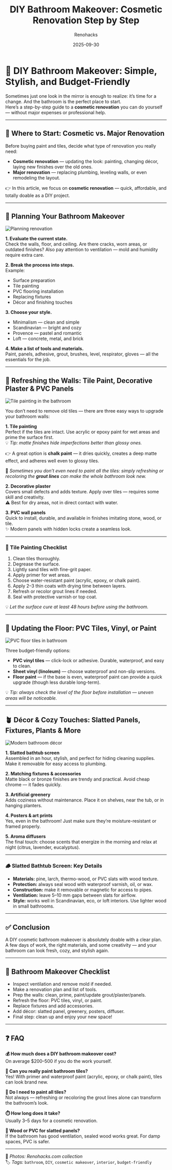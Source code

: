 ﻿---
title: "DIY Bathroom Makeover: Cosmetic Renovation Step by Step"
description: "How to quickly and affordably refresh your bathroom: chalk paint for tiles, PVC wall panels, new flooring, and stylish décor. A complete DIY guide."
date: 2025-09-30
tags: ["bathroom", "diy", "cosmetic makeover", "interior", "budget-friendly"]
cover: "/images/remont-vannoy/cover.png"
author: "Renohacks"
translationOf: "remont-vannoy"
draft: false
keywords:
  - "DIY bathroom renovation"
  - "bathroom makeover ideas"
  - "budget bathroom update"
  - "cosmetic bathroom renovation"
  - "how to paint bathroom tiles"
  - "PVC wall panels bathroom"
  - "bathroom flooring ideas"
  - "small bathroom renovation"
  - "chalk paint tiles"
  - "modern bathroom design"
  - "DIY bathroom decor"
  - "affordable bathroom refresh"
---

# 🛁 DIY Bathroom Makeover: Simple, Stylish, and Budget-Friendly

Sometimes just one look in the mirror is enough to realize: it’s time for a change. And the bathroom is the perfect place to start.  
Here’s a step-by-step guide to a **cosmetic renovation** you can do yourself — without major expenses or professional help.

---

## 📌 Where to Start: Cosmetic vs. Major Renovation

Before buying paint and tiles, decide what type of renovation you really need:

- **Cosmetic renovation** — updating the look: painting, changing décor, laying new finishes over the old ones.
- **Major renovation** — replacing plumbing, leveling walls, or even remodeling the layout.

👉 In this article, we focus on **cosmetic renovation** — quick, affordable, and totally doable as a DIY project.

---

## 🧠 Planning Your Bathroom Makeover

![Planning renovation](/images/remont-vannoy/planirovaniye.png "Planning is the key to success")

**1. Evaluate the current state.**  
Check the walls, floor, and ceiling. Are there cracks, worn areas, or outdated finishes? Also pay attention to ventilation — mold and humidity require extra care.

**2. Break the process into steps.**  
Example:
- Surface preparation
- Tile painting
- PVC flooring installation
- Replacing fixtures
- Décor and finishing touches

**3. Choose your style.**
- Minimalism — clean and simple
- Scandinavian — bright and cozy
- Provence — pastel and romantic
- Loft — concrete, metal, and brick

**4. Make a list of tools and materials.**  
Paint, panels, adhesive, grout, brushes, level, respirator, gloves — all the essentials for the job.

---

## 🎨 Refreshing the Walls: Tile Paint, Decorative Plaster & PVC Panels

![Tile painting in the bathroom](/images/remont-vannoy/remont-vannaya-steny.png "Tile painting — a budget-friendly way to refresh walls")

You don’t need to remove old tiles — there are three easy ways to upgrade your bathroom walls:

**1. Tile painting**  
Perfect if the tiles are intact. Use acrylic or epoxy paint for wet areas and prime the surface first.  
💡 *Tip: matte finishes hide imperfections better than glossy ones.*

👉 A great option is **chalk paint** — it dries quickly, creates a deep matte effect, and adheres well even to glossy tiles.

🔄 *Sometimes you don’t even need to paint all the tiles: simply refreshing or recoloring the **grout lines** can make the whole bathroom look new.*

**2. Decorative plaster**  
Covers small defects and adds texture. Apply over tiles — requires some skill and creativity.  
⚠️ Best for dry areas, not in direct contact with water.

**3. PVC wall panels**  
Quick to install, durable, and available in finishes imitating stone, wood, or tile.  
✨ Modern panels with hidden locks create a seamless look.

---

### 📝 Tile Painting Checklist

1. Clean tiles thoroughly.
2. Degrease the surface.
3. Lightly sand tiles with fine-grit paper.
4. Apply primer for wet areas.
5. Choose water-resistant paint (acrylic, epoxy, or chalk paint).
6. Apply 2–3 thin coats with drying time between layers.
7. Refresh or recolor grout lines if needed.
8. Seal with protective varnish or top coat.

💡 *Let the surface cure at least 48 hours before using the bathroom.*

---

## 🧱 Updating the Floor: PVC Tiles, Vinyl, or Paint

![PVC floor tiles in bathroom](/images/remont-vannoy/remont-vannaya-pol.png "Modern waterproof bathroom flooring")

Three budget-friendly options:

- **PVC vinyl tiles** — click-lock or adhesive. Durable, waterproof, and easy to clean.
- **Sheet vinyl (linoleum)** — choose waterproof and non-slip versions.
- **Floor paint** — if the base is even, waterproof paint can provide a quick upgrade (though less durable long-term).

💡 *Tip: always check the level of the floor before installation — uneven areas will be noticeable.*

---

## 🪴 Décor & Cozy Touches: Slatted Panels, Fixtures, Plants & More

![Modern bathroom décor](/images/remont-vannoy/remont-vannaya-dekor.png "Accessories, greenery, and art prints for a cozy bathroom")

**1. Slatted bathtub screen**  
Assembled in an hour, stylish, and perfect for hiding cleaning supplies. Make it removable for easy access to plumbing.

**2. Matching fixtures & accessories**  
Matte black or bronze finishes are trendy and practical. Avoid cheap chrome — it fades quickly.

**3. Artificial greenery**  
Adds coziness without maintenance. Place it on shelves, near the tub, or in hanging planters.

**4. Posters & art prints**  
Yes, even in the bathroom! Just make sure they’re moisture-resistant or framed properly.

**5. Aroma diffusers**  
The final touch: choose scents that energize in the morning and relax at night (citrus, lavender, eucalyptus).

---

### 🪵 Slatted Bathtub Screen: Key Details

- **Materials:** pine, larch, thermo-wood, or PVC slats with wood texture.
- **Protection:** always seal wood with waterproof varnish, oil, or wax.
- **Construction:** make it removable or magnetic for access to pipes.
- **Ventilation:** leave 5–10 mm gaps between slats for airflow.
- **Style:** works well in Scandinavian, eco, or loft interiors. Use lighter wood in small bathrooms.

---

## ✅ Conclusion

A DIY cosmetic bathroom makeover is absolutely doable with a clear plan.  
A few days of work, the right materials, and some creativity — and your bathroom can look fresh, cozy, and stylish again.

---

## 🧾 Bathroom Makeover Checklist

- Inspect ventilation and remove mold if needed.
- Make a renovation plan and list of tools.
- Prep the walls: clean, prime, paint/update grout/plaster/panels.
- Refresh the floor: PVC tiles, vinyl, or paint.
- Replace fixtures and add accessories.
- Add décor: slatted panel, greenery, posters, diffuser.
- Final step: clean up and enjoy your new space!

---

## ❓ FAQ

**💰 How much does a DIY bathroom makeover cost?**  
On average $200–500 if you do the work yourself.

**🎨 Can you really paint bathroom tiles?**  
Yes! With primer and waterproof paint (acrylic, epoxy, or chalk paint), tiles can look brand new.

**🧼 Do I need to paint all tiles?**  
Not always — refreshing or recoloring the grout lines alone can transform the bathroom’s look.

**⏱️ How long does it take?**  
Usually 3–5 days for a cosmetic renovation.

**🌱 Wood or PVC for slatted panels?**  
If the bathroom has good ventilation, sealed wood works great. For damp spaces, PVC is safer.

---

📸 *Photos: Renohacks.com collection*  
🏷️ *Tags:* `bathroom`, `DIY`, `cosmetic makeover`, `interior`, `budget-friendly`
